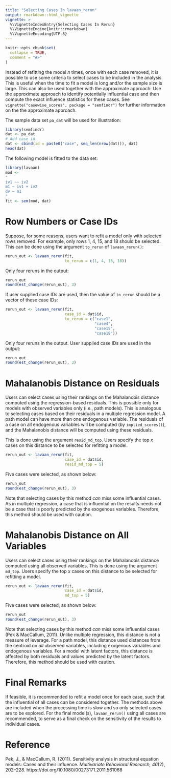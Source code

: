 ```yaml
---
title: "Selecting Cases In lavaan_rerun"
output: rmarkdown::html_vignette
vignette: >
  %\VignetteIndexEntry{Selecting Cases In Rerun}
  %\VignetteEngine{knitr::rmarkdown}
  %\VignetteEncoding{UTF-8}
---
```


```r
knitr::opts_chunk$set(
  collapse = TRUE,
  comment = "#>"
)
```

Instead of refitting the model *n* times, once
with each case removed, it is possible to use some criteria
to select cases to be included in the analysis. This is useful
when the time to fit a model is long and/or the sample
size is large. This can also be used together with the
approximate approach: Use the approximate approach to
identify potentially influential case and then compute the
exact influence statistics for these cases. See
`vignette("casewise_scores", package = "semfindr")` for
further information on the the approximate approach.

The sample data set `pa_dat` will be used for illustration:

```r
library(semfindr)
dat <- pa_dat
# Add case id
dat <- cbind(id = paste0("case", seq_len(nrow(dat))), dat)
head(dat)
```

The following model is fitted to the data set:

```r
library(lavaan)
mod <-
"
iv1 ~~ iv2
m1 ~ iv1 + iv2
dv ~ m1
"
fit <- sem(mod, dat)
```

# Row Numbers or Case IDs

Suppose, for some reasons, users want to refit a model
only with selected rows removed. For example, only
rows 1, 4, 15, and 18 should be selected. This can be
done using
the argument `to_rerun` of `lavaan_rerun()`:

```r
rerun_out <- lavaan_rerun(fit,
                          to_rerun = c(1, 4, 15, 18))
```

Only four reruns in the output:

```r
rerun_out
round(est_change(rerun_out), 3)
```

If user supplied case IDs are used, then the value of
`to_rerun` should be a vector of these case IDs:

```r
rerun_out <- lavaan_rerun(fit,
                          case_id = dat$id,
                          to_rerun = c("case1",
                                       "case4",
                                       "case15",
                                       "case18"))
```

Only four reruns in the output. User supplied case IDs
are used in the output:

```r
rerun_out
round(est_change(rerun_out), 3)
```

# Mahalanobis Distance on Residuals

Users can select cases using their rankings on the
Mahalanobis distance computed using the regression-based
residuals. This is possible only for models with observed
variables only (i.e., path models). This is analogous to
selecting cases based on their residuals in a multiple
regression model. A path model can have more than one
endogenous variable. The residuals of a case on all
endogenous variables will be computed (by `implied_scores()`),
and the Mahalanobis
distance will be computed using these residuals.

This is done using the argument `resid_md_top`. Users specify
the top *x* cases on this distance to be selected for
refitting a model.

```r
rerun_out <- lavaan_rerun(fit,
                          case_id = dat$id,
                          resid_md_top = 5)
```

Five cases were selected, as shown below:

```r
rerun_out
round(est_change(rerun_out), 3)
```

Note that selecting cases by this method *can* miss some
influential cases. As in multiple regression, a case that
is influential on the results needs not be a case that is
poorly predicted by the exogenous variables. Therefore,
this method should be used with caution.

# Mahalanobis Distance on All Variables

Users can select cases using their rankings on the
Mahalanobis distance computed using all observed variables.
This is done using the argument `md_top`. Users specify
the top *x* cases on this distance to be selected for
refitting a model.

```r
rerun_out <- lavaan_rerun(fit,
                          case_id = dat$id,
                          md_top = 5)
```

Five cases were selected, as shown below:

```r
rerun_out
round(est_change(rerun_out), 3)
```

Note that selecting cases by this method *can* miss some
influential cases (Pek & MacCallum, 2011). Unlike multiple
regression, this distance
is not a measure of leverage. For a path model, this distance
used distances from the centroid on *all* observed variables,
including exogenous variables and endogenous variables.
For a model with latent factors, this distance is affected by
both residuals and values predicted by the latent factors.
Therefore, this method should be used with caution.

# Final Remarks

If feasible, it is recommended to refit a model once for
each case, such that the influential of all cases can be
considered together. The methods above are included when
the processing time is slow and so only selected cases are
to be explored. For the final model(s),
`lavaan_rerun()` using
all cases are recommended, to serve as a final check on the
sensitivity of the results to individual cases.

# Reference

Pek, J., & MacCallum, R. (2011). Sensitivity analysis in structural equation
models: Cases and their influence. *Multivariate Behavioral Research, 46*(2),
202–228. https://doi.org/10.1080/00273171.2011.561068
